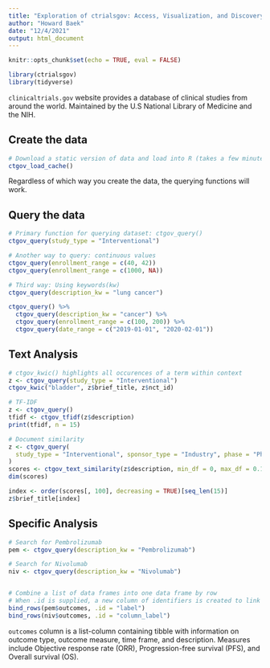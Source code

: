 ```yaml
---
title: "Exploration of ctrialsgov: Access, Visualization, and Discovery of the ClinicalTrials.gov Database"
author: "Howard Baek"
date: "12/4/2021"
output: html_document
---
```


```r
knitr::opts_chunk$set(echo = TRUE, eval = FALSE)
```

```r
library(ctrialsgov)
library(tidyverse)
```

`clinicaltrials.gov` website provides a database of clinical studies from around the world. Maintained by the U.S National Library of Medicine and the NIH.

## Create the data
```r
# Download a static version of data and load into R (takes a few minutes)
ctgov_load_cache()
```

Regardless of which way you create the data, the querying functions will work.

## Query the data
```r
# Primary function for querying dataset: ctgov_query()
ctgov_query(study_type = "Interventional")

# Another way to query: continuous values
ctgov_query(enrollment_range = c(40, 42))
ctgov_query(enrollment_range = c(1000, NA))

# Third way: Using keywords(kw)
ctgov_query(description_kw = "lung cancer")

ctgov_query() %>% 
  ctgov_query(description_kw = "cancer") %>% 
  ctgov_query(enrollment_range = c(100, 200)) %>% 
  ctgov_query(date_range = c("2019-01-01", "2020-02-01"))
```



## Text Analysis

```r
# ctgov_kwic() highlights all occurences of a term within context
z <- ctgov_query(study_type = "Interventional")
ctgov_kwic("bladder", z$brief_title, z$nct_id)

# TF-IDF
z <- ctgov_query()
tfidf <- ctgov_tfidf(z$description)
print(tfidf, n = 15)

# Document similarity
z <- ctgov_query(
  study_type = "Interventional", sponsor_type = "Industry", phase = "Phase 2"
)
scores <- ctgov_text_similarity(z$description, min_df = 0, max_df = 0.1)
dim(scores)

index <- order(scores[, 100], decreasing = TRUE)[seq_len(15)]
z$brief_title[index]
```


## Specific Analysis

```r
# Search for Pembrolizumab
pem <- ctgov_query(description_kw = "Pembrolizumab")

# Search for Nivolumab
niv <- ctgov_query(description_kw = "Nivolumab")


# Combine a list of data frames into one data frame by row
# When .id is supplied, a new column of identifiers is created to link each row to its original data frame.
bind_rows(pem$outcomes, .id = "label")
bind_rows(niv$outcomes, .id = "column_label") 
```

`outcomes` column is a list-column containing tibble with information on outcome type, outcome measure, time frame, and description. Measures include Objective response rate (ORR), Progression-free survival (PFS), and Overall survival (OS).
